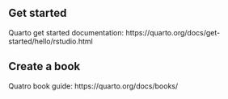 ## Get started
Quarto get started documentation: https://quarto.org/docs/get-started/hello/rstudio.html  

## Create a book
Quatro book guide: https://quarto.org/docs/books/
